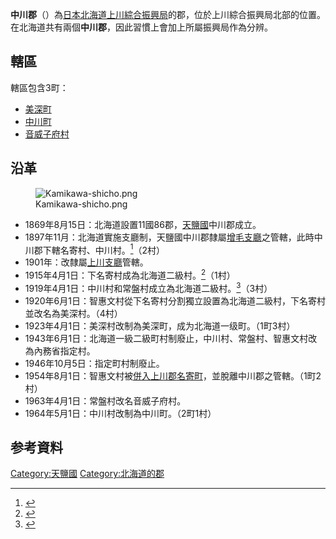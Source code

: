{{Otheruses|中川郡|subject=上川支廳北部的一個郡|other=同名的郡}}
{{日本郡
| 郡=中川郡
| 日文原名=中川郡
| 平假名=なかがわぐん
| 羅馬字拼音=Nakagawa-gun
| 都道府縣=北海道
| 支廳=上川綜合振興局
| 町=3
| 村=
| 經度=
| 緯度=
| 地圖=[[File:Nakagawa_(Teshio)_District_in_Kamikawa_Subprefecture.gif|200px]]
}}
'''中川郡'''（{{jpn|j=中川郡|hg=なかがわぐん|rm=Nakagawa gun|f=y}}）為[[日本|日本]][[北海道|北海道]][[上川綜合振興局|上川綜合振興局]]的郡，位於上川綜合振興局北部的位置。在北海道共有兩個'''中川郡'''，因此習慣上會加上所屬振興局作為分辨。

==轄區==
轄區包含3町：
*[[美深町|美深町]]
*[[中川町|中川町]]
*[[音威子府村|音威子府村]]

==沿革== 
[[Image:Kamikawa-shicho.png|thumb]]
*1869年8月15日：北海道設置11國86郡，[[天鹽國|天鹽國]]中川郡成立。
*1897年11月：北海道實施支廳制，天鹽國中川郡隸屬[[增毛支廳|增毛支廳]]之管轄，此時中川郡下轄名寄村、中川村。<ref>{{Cite web| url=http://homepage1.nifty.com/ishato/tiri/sityoson/01hokkai/01_hokkai21.htm#kamikawa| title=市町村的變遷 - 北海道［道東・道北］| publisher=ISSIE| accessdate=2008年6月15日| language=ja| deadurl=yes| archiveurl=https://web.archive.org/web/20091001194212/http://homepage1.nifty.com/ishato/tiri/sityoson/01hokkai/01_hokkai21.htm#kamikawa| archivedate=2009年10月1日}}</ref>（2村）
*1901年：改隸屬[[上川支廳|上川支廳]]管轄。
*1915年4月1日：下名寄村成為北海道二級村。<ref>{{Cite web| publisher=美深町公所| title=美深町年表| url=http://www.town.bifuka.hokkaido.jp/web/PD_Cont.nsf/0/25BA7B79147CDE92492571000004E479?OpenDocument| accessdate=2007年10月7日| language=ja| deadurl=yes| archiveurl=https://web.archive.org/web/20071031122819/http://www.town.bifuka.hokkaido.jp/web/PD_Cont.nsf/0/25BA7B79147CDE92492571000004E479?OpenDocument| archivedate=2007年10月31日}}</ref>（1村）
*1919年4月1日：中川村和常盤村成立為北海道二級村。<ref>{{Cite web| publisher=中川町公所| title=中川町的概要與統計| url=http://www.town.nakagawa.hokkaido.jp/gaiyou-toukei_008.htm| accessdate=2007年10月7日| language=ja| deadurl=yes| archiveurl=https://web.archive.org/web/20071101071131/http://www.town.nakagawa.hokkaido.jp/gaiyou-toukei_008.htm| archivedate=2007年11月1日}}</ref>（3村）
*1920年6月1日：智惠文村從下名寄村分割獨立設置為北海道二級村，下名寄村並改名為美深村。（4村）
*1923年4月1日：美深村改制為美深町，成为北海道一级町。（1町3村）
*1943年6月1日：北海道一級二級町村制廢止，中川村、常盤村、智惠文村改為內務省指定村。
*1946年10月5日：指定町村制廢止。
*1954年8月1日：智惠文村被[[市町村合併|併入]][[上川郡_(天鹽國)|上川郡]][[名寄町|名寄町]]，並脫離中川郡之管轄。（1町2村）
*1963年4月1日：常盤村改名音威子府村。
*1964年5月1日：中川村改制為中川町。（2町1村）

==参考資料==
{{Reflist}}

{{上川綜合振興局}}
{{天盐国的郡}}

[[Category:天鹽國|Category:天鹽國]]
[[Category:北海道的郡|Category:北海道的郡]]